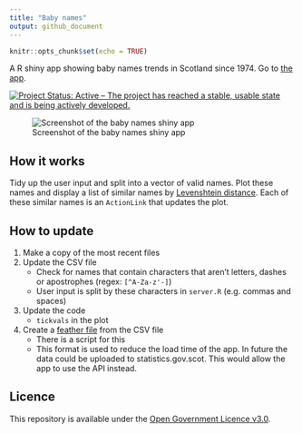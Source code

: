 ```yaml
---
title: "Baby names"
output: github_document
---
```


```r
knitr::opts_chunk$set(echo = TRUE)
```

A R shiny app showing baby names trends in Scotland since 1974. Go to [the app](https://scotland.shinyapps.io/nrs-baby-names/).

[![Project Status: Active – The project has reached a stable, usable state and is being actively developed.](https://www.repostatus.org/badges/latest/active.svg)](https://www.repostatus.org/#active)

![Screenshot of the baby names shiny app](https://github.com/DataScienceScotland/baby_names/blob/master/Screenshot.png)

## How it works
Tidy up the user input and split into a vector of valid names. Plot these names and display a list of similar names by [Levenshtein distance](https://en.wikipedia.org/wiki/Levenshtein_distance). Each of these similar names is an `ActionLink` that updates the plot.

## How to update
1. Make a copy of the most recent files
1. Update the CSV file
    * Check for names that contain characters that aren't letters, dashes or apostrophes (regex: `[^A-Za-z'-]`)
    * User input is split by these characters in `server.R` (e.g. commas and spaces)
1. Update the code
    * `tickvals` in the plot
1. Create a [feather file](https://blog.rstudio.com/2016/03/29/feather/) from the CSV file
    * There is a script for this
    * This format is used to reduce the load time of the app. In future the data could be uploaded to statistics.gov.scot. This would allow the app to use the API instead.

## Licence
This repository is available under the [Open Government Licence v3.0](https://www.nationalarchives.gov.uk/doc/open-government-licence/version/3/).
